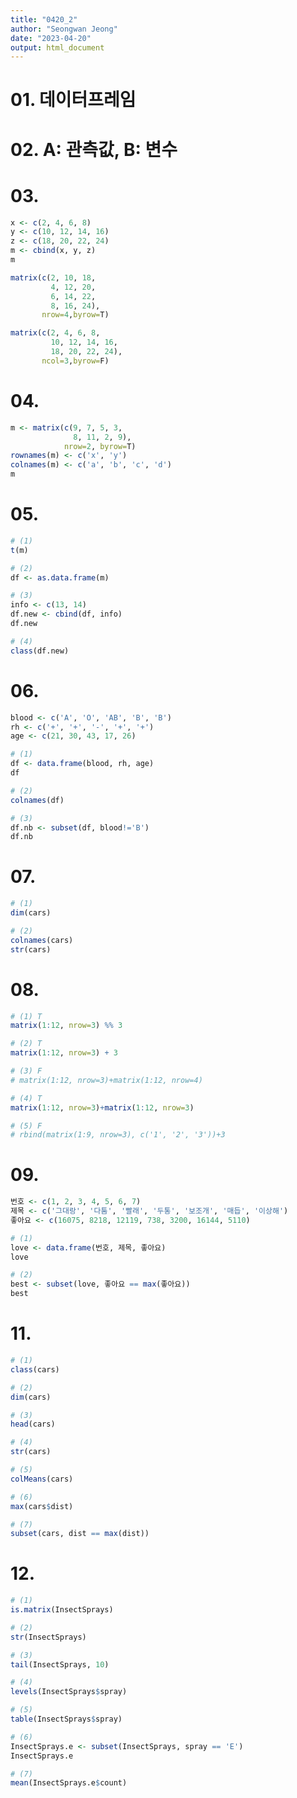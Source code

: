 ```yaml
---
title: "0420_2"
author: "Seongwan Jeong"
date: "2023-04-20"
output: html_document
---
```

# 01. 데이터프레임
# 02. A: 관측값, B: 변수
# 03. 
```r
x <- c(2, 4, 6, 8)
y <- c(10, 12, 14, 16)
z <- c(18, 20, 22, 24)
m <- cbind(x, y, z)
m

matrix(c(2, 10, 18,
         4, 12, 20,
         6, 14, 22,
         8, 16, 24),
       nrow=4,byrow=T)

matrix(c(2, 4, 6, 8,
         10, 12, 14, 16,
         18, 20, 22, 24),
       ncol=3,byrow=F)
```
# 04.
```r
m <- matrix(c(9, 7, 5, 3,
              8, 11, 2, 9),
            nrow=2, byrow=T)
rownames(m) <- c('x', 'y')
colnames(m) <- c('a', 'b', 'c', 'd')
m
```
# 05.
```r
# (1)
t(m)

# (2)
df <- as.data.frame(m)

# (3)
info <- c(13, 14)
df.new <- cbind(df, info)
df.new

# (4)
class(df.new)

```
# 06.
```r
blood <- c('A', 'O', 'AB', 'B', 'B')
rh <- c('+', '+', '-', '+', '+')
age <- c(21, 30, 43, 17, 26)

# (1)
df <- data.frame(blood, rh, age)
df

# (2)
colnames(df)

# (3)
df.nb <- subset(df, blood!='B')
df.nb
```
# 07.
```r
# (1)
dim(cars)

# (2)
colnames(cars)
str(cars)
```
# 08.
```r
# (1) T
matrix(1:12, nrow=3) %% 3

# (2) T
matrix(1:12, nrow=3) + 3

# (3) F
# matrix(1:12, nrow=3)+matrix(1:12, nrow=4)

# (4) T
matrix(1:12, nrow=3)+matrix(1:12, nrow=3)

# (5) F
# rbind(matrix(1:9, nrow=3), c('1', '2', '3'))+3
```
# 09.
```r
번호 <- c(1, 2, 3, 4, 5, 6, 7)
제목 <- c('그대랑', '다툼', '빨래', '두통', '보조개', '매듭', '이상해')
좋아요 <- c(16075, 8218, 12119, 738, 3200, 16144, 5110)

# (1)
love <- data.frame(번호, 제목, 좋아요)
love

# (2)
best <- subset(love, 좋아요 == max(좋아요))
best
```
# 11.

```r
# (1)
class(cars)

# (2)
dim(cars)

# (3)
head(cars)

# (4)
str(cars)

# (5)
colMeans(cars)

# (6)
max(cars$dist)

# (7)
subset(cars, dist == max(dist))
```
# 12.
```r
# (1)
is.matrix(InsectSprays)

# (2)
str(InsectSprays)

# (3)
tail(InsectSprays, 10)

# (4)
levels(InsectSprays$spray)

# (5)
table(InsectSprays$spray)

# (6)
InsectSprays.e <- subset(InsectSprays, spray == 'E')
InsectSprays.e

# (7)
mean(InsectSprays.e$count)
```

